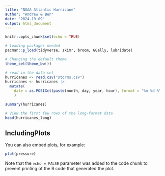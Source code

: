 ---
title: "NOAA Atlantic Hurricane"
author: "Andrew & Ben"
date: "2024-10-09"
output: html_document
---

```{r setup, include=FALSE}
knitr::opts_chunk$set(echo = TRUE)

# loading packages needed
pacman::p_load(tidyverse, skimr, broom, GGally, lubridate)

# Changing the default theme
theme_set(theme_bw())

# read in the data set
hurricanes <- read.csv("storms.csv") 
hurricanes <- hurricanes |>
  mutate(
    date = as.POSIXct(paste(month, day, year, hour), format = "%m %d %Y %H"),
    )
```


```{r exploratory data analysis}
summary(hurricanes)

# View the first few rows of the long-format data
head(hurricanes_long)
```

## IncludingPlots

You can also embed plots, for example:

```{r pressure, echo=FALSE}
plot(pressure)
```

Note that the `echo = FALSE` parameter was added to the code chunk to prevent printing of the R code that generated the plot.
